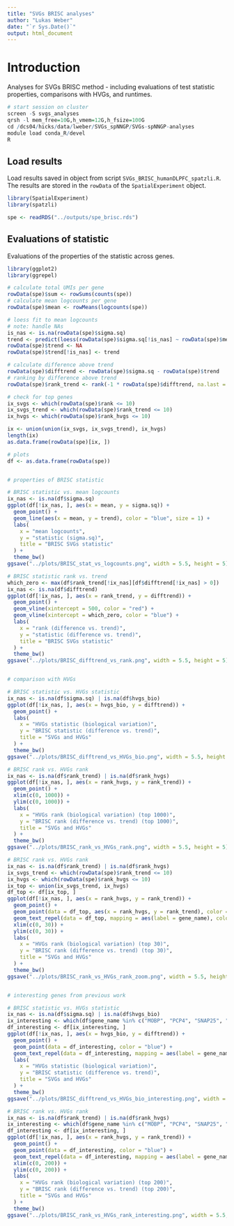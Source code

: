 ```yaml
---
title: "SVGs BRISC analyses"
author: "Lukas Weber"
date: "`r Sys.Date()`"
output: html_document
---
```


# Introduction

Analyses for SVGs BRISC method - including evaluations of test statistic properties, comparisons with HVGs, and runtimes.

```r
# start session on cluster
screen -S svgs_analyses
qrsh -l mem_free=10G,h_vmem=12G,h_fsize=100G
cd /dcs04/hicks/data/lweber/SVGs_spNNGP/SVGs-spNNGP-analyses
module load conda_R/devel
R
```


## Load results

Load results saved in object from script `SVGs_BRISC_humanDLPFC_spatzli.R`. The results are stored in the `rowData` of the `SpatialExperiment` object.

```r
library(SpatialExperiment)
library(spatzli)

spe <- readRDS("../outputs/spe_brisc.rds")
```


## Evaluations of statistic

Evaluations of the properties of the statistic across genes.

```r
library(ggplot2)
library(ggrepel)
```

```r
# calculate total UMIs per gene
rowData(spe)$sum <- rowSums(counts(spe))
# calculate mean logcounts per gene
rowData(spe)$mean <- rowMeans(logcounts(spe))

# loess fit to mean logcounts
# note: handle NAs
is_nas <- is.na(rowData(spe)$sigma.sq)
trend <- predict(loess(rowData(spe)$sigma.sq[!is_nas] ~ rowData(spe)$mean[!is_nas]))
rowData(spe)$trend <- NA
rowData(spe)$trend[!is_nas] <- trend

# calculate difference above trend
rowData(spe)$difftrend <- rowData(spe)$sigma.sq - rowData(spe)$trend
# ranking by difference above trend
rowData(spe)$rank_trend <- rank(-1 * rowData(spe)$difftrend, na.last = "keep")

# check for top genes
ix_svgs <- which(rowData(spe)$rank <= 10)
ix_svgs_trend <- which(rowData(spe)$rank_trend <= 10)
ix_hvgs <- which(rowData(spe)$rank_hvgs <= 10)

ix <- union(union(ix_svgs, ix_svgs_trend), ix_hvgs)
length(ix)
as.data.frame(rowData(spe)[ix, ])
```

```r
# plots
df <- as.data.frame(rowData(spe))


# properties of BRISC statistic

# BRISC statistic vs. mean logcounts
ix_nas <- is.na(df$sigma.sq)
ggplot(df[!ix_nas, ], aes(x = mean, y = sigma.sq)) + 
  geom_point() + 
  geom_line(aes(x = mean, y = trend), color = "blue", size = 1) + 
  labs(
    x = "mean logcounts", 
    y = "statistic (sigma.sq)", 
    title = "BRISC SVGs statistic"
  ) + 
  theme_bw()
ggsave("../plots/BRISC_stat_vs_logcounts.png", width = 5.5, height = 5)

# BRISC statistic rank vs. trend
which_zero <- max(df$rank_trend[!ix_nas][df$difftrend[!ix_nas] > 0])
ix_nas <- is.na(df$difftrend)
ggplot(df[!ix_nas, ], aes(x = rank_trend, y = difftrend)) + 
  geom_point() + 
  geom_vline(xintercept = 500, color = "red") + 
  geom_vline(xintercept = which_zero, color = "blue") + 
  labs(
    x = "rank (difference vs. trend)", 
    y = "statistic (difference vs. trend)", 
    title = "BRISC SVGs statistic"
  ) + 
  theme_bw()
ggsave("../plots/BRISC_difftrend_vs_rank.png", width = 5.5, height = 5)


# comparison with HVGs

# BRISC statistic vs. HVGs statistic
ix_nas <- is.na(df$sigma.sq) | is.na(df$hvgs_bio)
ggplot(df[!ix_nas, ], aes(x = hvgs_bio, y = difftrend)) + 
  geom_point() + 
  labs(
    x = "HVGs statistic (biological variation)", 
    y = "BRISC statistic (difference vs. trend)", 
    title = "SVGs and HVGs"
  ) + 
  theme_bw()
ggsave("../plots/BRISC_difftrend_vs_HVGs_bio.png", width = 5.5, height = 5)

# BRISC rank vs. HVGs rank
ix_nas <- is.na(df$rank_trend) | is.na(df$rank_hvgs)
ggplot(df[!ix_nas, ], aes(x = rank_hvgs, y = rank_trend)) + 
  geom_point() + 
  xlim(c(0, 1000)) + 
  ylim(c(0, 1000)) + 
  labs(
    x = "HVGs rank (biological variation) (top 1000)", 
    y = "BRISC rank (difference vs. trend) (top 1000)", 
    title = "SVGs and HVGs"
  ) + 
  theme_bw()
ggsave("../plots/BRISC_rank_vs_HVGs_rank.png", width = 5.5, height = 5)

# BRISC rank vs. HVGs rank
ix_nas <- is.na(df$rank_trend) | is.na(df$rank_hvgs)
ix_svgs_trend <- which(rowData(spe)$rank_trend <= 10)
ix_hvgs <- which(rowData(spe)$rank_hvgs <= 10)
ix_top <- union(ix_svgs_trend, ix_hvgs)
df_top <- df[ix_top, ]
ggplot(df[!ix_nas, ], aes(x = rank_hvgs, y = rank_trend)) + 
  geom_point() + 
  geom_point(data = df_top, aes(x = rank_hvgs, y = rank_trend), color = "maroon") + 
  geom_text_repel(data = df_top, mapping = aes(label = gene_name), color = "maroon") + 
  xlim(c(0, 30)) + 
  ylim(c(0, 30)) + 
  labs(
    x = "HVGs rank (biological variation) (top 30)", 
    y = "BRISC rank (difference vs. trend) (top 30)", 
    title = "SVGs and HVGs"
  ) + 
  theme_bw()
ggsave("../plots/BRISC_rank_vs_HVGs_rank_zoom.png", width = 5.5, height = 5)


# interesting genes from previous work

# BRISC statistic vs. HVGs statistic
ix_nas <- is.na(df$sigma.sq) | is.na(df$hvgs_bio)
ix_interesting <- which(df$gene_name %in% c("MOBP", "PCP4", "SNAP25", "HBB", "IGKC", "NPY"))
df_interesting <- df[ix_interesting, ]
ggplot(df[!ix_nas, ], aes(x = hvgs_bio, y = difftrend)) + 
  geom_point() + 
  geom_point(data = df_interesting, color = "blue") + 
  geom_text_repel(data = df_interesting, mapping = aes(label = gene_name), color = "blue") + 
  labs(
    x = "HVGs statistic (biological variation)", 
    y = "BRISC statistic (difference vs. trend)", 
    title = "SVGs and HVGs"
  ) + 
  theme_bw()
ggsave("../plots/BRISC_difftrend_vs_HVGs_bio_interesting.png", width = 5.5, height = 5)

# BRISC rank vs. HVGs rank
ix_nas <- is.na(df$rank_trend) | is.na(df$rank_hvgs)
ix_interesting <- which(df$gene_name %in% c("MOBP", "PCP4", "SNAP25", "HBB", "IGKC", "NPY"))
df_interesting <- df[ix_interesting, ]
ggplot(df[!ix_nas, ], aes(x = rank_hvgs, y = rank_trend)) + 
  geom_point() + 
  geom_point(data = df_interesting, color = "blue") + 
  geom_text_repel(data = df_interesting, mapping = aes(label = gene_name), color = "blue") + 
  xlim(c(0, 200)) + 
  ylim(c(0, 200)) + 
  labs(
    x = "HVGs rank (biological variation) (top 200)", 
    y = "BRISC rank (difference vs. trend) (top 200)", 
    title = "SVGs and HVGs"
  ) + 
  theme_bw()
ggsave("../plots/BRISC_rank_vs_HVGs_rank_interesting.png", width = 5.5, height = 5)
```


